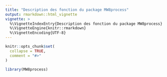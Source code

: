 ```yaml
---
title: "Description des fonction du package MW8process"
output: rmarkdown::html_vignette
vignette: >
  %\VignetteIndexEntry{Description des fonction du package MW8process}
  %\VignetteEngine{knitr::rmarkdown}
  %\VignetteEncoding{UTF-8}
---
```


```r
knitr::opts_chunk$set(
  collapse = TRUE,
  comment = "#>"
)
```

```r
library(MW8process)
```
